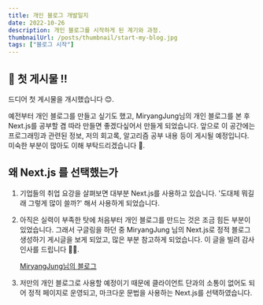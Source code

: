 ```yaml
---
title: 개인 블로그 개발일지
date: 2022-10-26
description: 개인 블로그를 시작하게 된 계기와 과정.
thumbnailUrl: /posts/thumbnail/start-my-blog.jpg
tags: ["블로그 시작"]
---
```


## 🎉 첫 게시물 !!

드디어 첫 게시물을 개시했습니다 😊.

예전부터 개인 블로그를 만들고 싶기도 했고, MiryangJung님의 개인 블로그를 본 후 Next.js를 공부할 겸 따라 만들면 좋겠다싶어서 만들게 되었습니다.
앞으로 이 공간에는 프로그래밍과 관련된 정보, 저의 회고록, 알고리즘 공부 내용 등이 게시될 예정입니다.
미숙한 부분이 많아도 이해 부탁드리겠습니다 🙏.

## 왜 Next.js 를 선택했는가

1. 기업들의 취업 요강을 살펴보면 대부분 Next.js를 사용하고 있습니다. '도대체 뭐길래 그렇게 많이 쓸까?' 해서 사용하게 되었습니다.
2. 아직은 실력이 부족한 탓에 처음부터 개인 블로그를 만드는 것은 조금 힘든 부분이 있었습니다. 그래서 구글링을 하던 중 MiryangJung 님의 Next.js로 정적 블로그 생성하기 게시글을 보게 되었고, 많은 부분 참고하게 되었습니다. 이 글을 빌려 감사 인사를 드립니다 🙇‍♂️.

   [MiryangJung님의 블로그](https://miryang.dev/blog/build-blog-with-nextjs)

3. 저만의 개인 블로그로 사용할 예정이기 때문에 클라이언트 단과의 소통이 없어도 되어 정적 페이지로 운영되고, 마크다운 문법을 사용하는 Next.js를 선택하였습니다.
